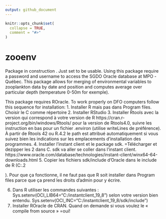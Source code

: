 ```yaml
---
output: github_document
---
```


<!-- README.md is generated from README.Rmd. Please edit that file -->

```r
knitr::opts_chunk$set(
  collapse = TRUE,
  comment = "#>"
)
```

# zooenv

<!-- badges: start -->
<!-- badges: end -->
 Package in construction . Just set to be usable.
Using this package require a password and username to access the SGDO Oracle database at MPO -Québec.
This package allows for merging of environmental variables to zooplankton data by date and position and computes average over particular depth (temperature 0-50m for exemple).


This package requires ROracle. To work properly on DFO computers follow this sequence for installation:
1.	Installer R mais pas dans Program files. Choisir le C comme répertoire
2.	Installer RStudio
3.	Installer Rtools avec la version qui correspond à votre version de R
https://cran.r-project.org/bin/windows/Rtools/
pour la version de Rtools4.0, suivre les instruction en bas pour un fichier .environ (utilise writeLines de préférence). 
À partir de Rtools 42 ou R.4.2 le path est attribué automatiquement si vous suivez bien les indications sur les emplacements d’installation des programmes. 
4.	Installer l’instant client et le package sdk. =Télécharger et dezipper les 2 dans C. 
sdk va aller se coller dans l’instant client.
https://www.oracle.com/database/technologies/instant-client/winx64-64-downloads.html
5.	Copier les fichiers sdk/include d’Oracle dans le include de R (C:\R-4.0.2\include). Pour que ça fonctionne, il ne faut pas que R soit installer dans Program files parce que ça prend les droits d’admin pour y écrire.

6.	Dans R utiliser les commandes suivantes :
Sys.setenv(OCI_LIB64="C:/instantclient_19_8") selon votre version bien entendu.
Sys.setenv(OCI_INC="C:/instantclient_19_8/sdk/include")
7.	Installer ROracle de CRAN. Quand on demande si vous voulez le « compile from source » =oui!




```r

```

